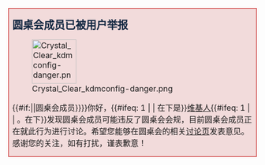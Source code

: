 <div class="WordSection1" style="layout-grid:15.6pt">
<table class="MsoNormalTable" border="0" cellspacing="0" cellpadding="0" style="background:#F2DBDB;border-collapse:collapse;mso-yfti-tbllook:1184;
 mso-padding-alt:0cm 0cm 0cm 0cm">
 <tr style="mso-yfti-irow:0;mso-yfti-firstrow:yes;mso-yfti-lastrow:yes;
  height:87.6pt">
  <td width="755" valign="top" style="width:566.1pt;border:solid #C00000 1.0pt;
  padding:0cm 5.4pt 0cm 5.4pt;height:87.6pt">
  <p class="MsoNormal"><b style="mso-bidi-font-weight:normal"><span style="font-size:16.0pt;color:#10253F;mso-themecolor:text2;
  mso-themeshade:128;mso-style-textfill-fill-color:#10253F;mso-style-textfill-fill-themecolor:
  text2;mso-style-textfill-fill-alpha:100.0%;mso-style-textfill-fill-colortransforms:
  lumm=50000">圆桌会成员</span></b><b style="mso-bidi-font-weight:normal"><span lang="EN-US" style="font-size:16.0pt;color:#10253F;mso-themecolor:text2;
  mso-themeshade:128;mso-style-textfill-fill-color:#10253F;mso-style-textfill-fill-themecolor:
  text2;mso-style-textfill-fill-alpha:100.0%;mso-style-textfill-fill-colortransforms:
  lumm=50000">{{{1}}}</span></b><b style="mso-bidi-font-weight:normal"><span style="font-size:16.0pt;color:#10253F;mso-themecolor:text2;
  mso-themeshade:128;mso-style-textfill-fill-color:#10253F;mso-style-textfill-fill-themecolor:
  text2;mso-style-textfill-fill-alpha:100.0%;mso-style-textfill-fill-colortransforms:
  lumm=50000">已被用户</span></b><b style="mso-bidi-font-weight:normal"><span lang="EN-US" style="font-size:16.0pt;color:#10253F;mso-themecolor:text2;
  mso-themeshade:128;mso-style-textfill-fill-color:#10253F;mso-style-textfill-fill-themecolor:
  text2;mso-style-textfill-fill-alpha:100.0%;mso-style-textfill-fill-colortransforms:
  lumm=50000">{{{2}}}</span></b><b style="mso-bidi-font-weight:normal"><span style="font-size:16.0pt;color:#10253F;mso-themecolor:text2;
  mso-themeshade:128;mso-style-textfill-fill-color:#10253F;mso-style-textfill-fill-themecolor:
  text2;mso-style-textfill-fill-alpha:100.0%;mso-style-textfill-fill-colortransforms:
  lumm=50000">举报</span><span lang="EN-US" style="color:#10253F;mso-themecolor:
  text2;mso-themeshade:128;mso-style-textfill-fill-color:#10253F;mso-style-textfill-fill-themecolor:
  text2;mso-style-textfill-fill-alpha:100.0%;mso-style-textfill-fill-colortransforms:
  lumm=50000"></span></b></p>
[[File:Crystal Clear kdmconfig-danger.png|right|90px]]
  <p class="MsoNormal">{{#if:{{{username|}}}||圆桌会成员}}</span><span lang="EN-US">{{{username|{{PAGENAME}}}}}</span>你好，</span>{{#ifeq: 1 | {{{flag}}} | 在下是}}[[WP:维基人|维基人]]<span lang="EN-US">'''[[USER:{{{2}}}|{{{2}}}]]'''</span>{{#ifeq: 1 | {{{flag}}} | 。在下}}发现圆桌会成员'''[[USER:{{{1}}}|{{{1}}}]]'''可能违反了圆桌会会规，目前圆桌会成员正在就此行为进行讨论。希望您能够在圆桌会的相关[[Wikipedia:圓桌會/舉報成員/{{{1}}}|讨论页]]发表意见。感谢您的关注，如有打扰，谨表歉意！</span></p>
</td>
</tr>
</table>
<p class="MsoNormal"><span lang="EN-US">&nbsp;</span></p>
</div><noinclude>{{Documentation}}</noinclude>